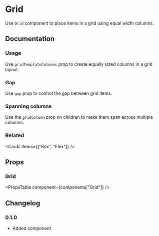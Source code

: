 
# Grid

Use `Grid` component to place items in a grid using equal width columns.

## Documentation

### Usage

Use `gridTemplateColumns` prop to create equally sized columns in a grid layout.

<Demo component="grid/usage" meta="/gridTemplateColumns/" />

### Gap

Use `gap` prop to control the gap between grid items.

<Demo component="grid/gap-usage" />

### Spanning columns

Use the `gridColumn` prop on children to make them span across multiple columns.

<Demo meta="/gridColumn/" component="grid/span-usage" />

### Related

<Cards items={["Box", "Flex"]} />

## Props

### Grid

<PropsTable component={components["Grid"]} />

## Changelog

### 0.1.0

- Added component
